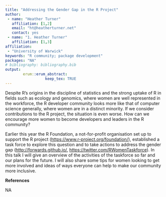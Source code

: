 ```yaml
---
title: "Addressing the Gender Gap in the R Project"
author:
 - name: "Heather Turner"
   affiliation: [1,2]
   email: "ht@heatherturner.net"
   contact: yes
 - name: "1. Heather Turner"
   affiliation: [1,3]
affiliation:
 - "University of Warwick"
keywords: "R community; package development"
packages: "NA"
# bibliography: bibliography.bib
output:  
        erum::erum_abstract:
                  keep_tex: TRUE
---
```


Despite R's origins in the discipline of statistics and the strong
uptake of R in fields such as ecology and genomics, where women are well
represented in the workforce, the R developer community looks more like
that of computer science generally, where women are in a distinct
minority. If we consider contributions to the R project, the situation
is even worse. How can we encourage more women to become developers and
leaders in the R community?

Earlier this year the R Foundation, a not-for-profit organisation set up
to support the R project (<https://www.r-project.org/foundation/>),
established a task force to explore this question and to take actions to
address the gender gap (<http://forwards.github.io/>,
<https://twitter.com/RWomenTaskforce>). In this talk I will give an
overview of the activities of the taskforce so far and our plans for the
future. I will also share some tips for women looking to get more
involved and ideas of ways everyone can help to make our community more
inclusive.

**References**

NA
